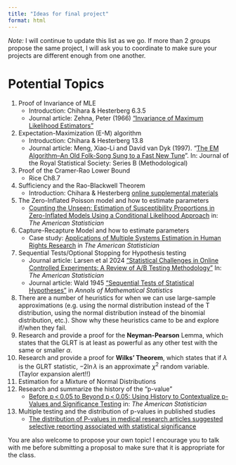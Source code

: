 ```yaml
---
title: "Ideas for final project"
format: html
---
```


*Note:* I will continue to update this list as we go. If more than 2 groups propose the same project, I will ask you to coordinate to make sure your projects are different enough from one another. 

# Potential Topics 

1. Proof of Invariance of MLE
    - Introduction: Chihara & Hesterberg 6.3.5
    - Journal article: Zehna, Peter (1966) ["Invariance of Maximum Likelihood Estimators"](https://www.jstor.org/stable/2238750?seq=1)
2. Expectation-Maximization (E-M) algorithm 
    - Introduction: Chihara & Hesterberg 13.8
    - Journal article: Meng, Xiao-Li and David van Dyk (1997). “[The EM Algorithm–An Old Folk-Song Sung to a Fast New Tune](http://www.jstor.org/stable/2346009)”. In: Journal of the Royal Statistical Society: Series B (Methodological)
3. Proof of the Cramer-Rao Lower Bound
    - Rice Ch8.7
4. Sufficiency and the Rao-Blackwell Theorem
    - Introduction: Chihara & Hesterberg [online supplemental materials](https://github.com/lchihara/MathStatsResamplingR/blob/main/Edition3/Chapters/c06_Supplement.pdf) 
5. The Zero-Inflated Poisson model and how to estimate parameters
    - [Counting the Unseen: Estimation of Susceptibility Proportions in Zero-Inflated Models Using a Conditional Likelihood Approach](https://www.tandfonline.com/doi/full/10.1080/00031305.2023.2249529#abstract) in: *The American Statistician*
6. Capture-Recapture Model and how to estimate parameters
    - Case study: [Applications of Multiple Systems Estimation in Human Rights Research](https://www.tandfonline.com/doi/full/10.1080/00031305.2013.821093#d1e1030) in *The American Statistician*
7. Sequential Tests/Optional Stopping for Hypothesis testing
    - Journal article: Larsen et al 2024 ["Statistical Challenges in Online Controlled Experiments: A Review of A/B Testing Methodology"](https://www.tandfonline.com/doi/full/10.1080/00031305.2023.2257237#d1e3919) In: *The American Statistician*
    - Journal article: Wald 1945 ["Sequential Tests of Statistical Hypotheses"](https://projecteuclid.org/journals/annals-of-mathematical-statistics/volume-16/issue-2/Sequential-Tests-of-Statistical-Hypotheses/10.1214/aoms/1177731118.full) in *Annals of Mathematical Statistics*
7. There are a number of heuristics for when we can use large-sample approximations (e.g. using the normal distribution instead of the T distribution, using the normal distribution instead of the binomial distribution, etc.). Show why these heuristics came to be and explore if/when they fail. 
8. Research and provide a proof for the **Neyman-Pearson** Lemma, which states that the GLRT is at least as powerful as any other test with the same or smaller $\alpha$. 
9. Research and provide a proof for **Wilks' Theorem**, which states that if $\lambda$ is the GLRT statistic, $-2 \ln \lambda$ is an approximate $\chi^2$ random variable. (Taylor expansion alert!!) 
10. Estimation for a Mixture of Normal Distributions
11. Research and summarize the history of the "p-value"
    - [Before p < 0.05 to Beyond p < 0.05: Using History to Contextualize p-Values and Significance Testing](https://www.tandfonline.com/doi/full/10.1080/00031305.2018.1537891?src=exp-tr#abstract) in: *The American Statistician*
12. Multiple testing and the distribution of p-values in published studies
    - [The distribution of P-values in medical research articles suggested selective reporting associated with statistical significance](https://www.sciencedirect.com/science/article/pii/S0895435616308381?via%3Dihub)

You are also welcome to propose your own topic! I encourage you to talk with me before submitting a proposal to make sure that it is appropriate for the class. 
